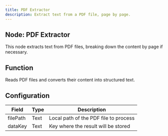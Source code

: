 ```yaml
---
title: PDF Extractor
description: Extract text from a PDF file, page by page.
---
```


## Node: PDF Extractor

This node extracts text from PDF files, breaking down the content by page if necessary.

## Function
Reads PDF files and converts their content into structured text.

## Configuration

| Field     | Type   | Description                              |
|-----------|--------|------------------------------------------|
| filePath  | Text   | Local path of the PDF file to process    |
| dataKey   | Text   | Key where the result will be stored      |
